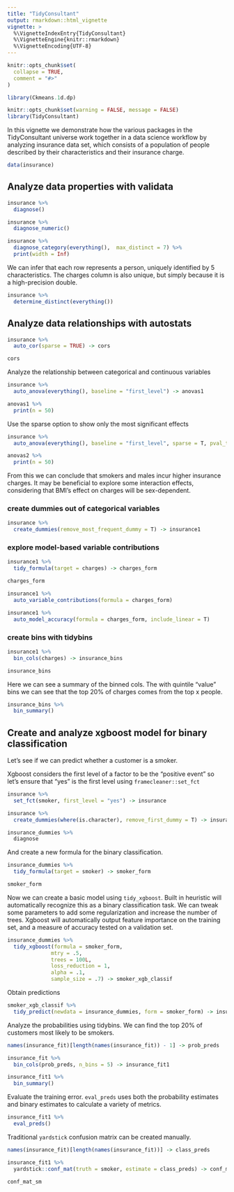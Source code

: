 ```yaml
---
title: "TidyConsultant"
output: rmarkdown::html_vignette
vignette: >
  %\VignetteIndexEntry{TidyConsultant}
  %\VignetteEngine{knitr::rmarkdown}
  %\VignetteEncoding{UTF-8}
---
```


```r
knitr::opts_chunk$set(
  collapse = TRUE,
  comment = "#>"
)
```

```r
library(Ckmeans.1d.dp)
```


```r
knitr::opts_chunk$set(warning = FALSE, message = FALSE)
library(TidyConsultant)
```

In this vignette we demonstrate how the various packages in the TidyConsultant universe work together in a data science workflow by analyzing insurance data set, which consists of a population of people described by their characteristics and their insurance charge. 

```r
data(insurance)
```
## Analyze data properties with validata

```r
insurance %>% 
  diagnose()
```


```r
insurance %>% 
  diagnose_numeric()
```

```r
insurance %>% 
  diagnose_category(everything(),  max_distinct = 7) %>% 
  print(width = Inf)
```

We can infer that each row represents a person, uniquely identified by 5 characteristics. The charges column is also unique, but simply because it is a high-precision double.

```r
insurance %>% 
  determine_distinct(everything())
```

## Analyze data relationships with autostats

```r
insurance %>% 
  auto_cor(sparse = TRUE) -> cors

cors
```

Analyze the relationship between categorical and continuous variables
```r
insurance %>% 
  auto_anova(everything(), baseline = "first_level") -> anovas1

anovas1 %>% 
  print(n = 50)
```

Use the sparse option to show only the most significant effects

```r

insurance %>% 
  auto_anova(everything(), baseline = "first_level", sparse = T, pval_thresh = .1) -> anovas2

anovas2 %>% 
  print(n = 50)

```

From this we can conclude that smokers and males incur higher insurance charges. It may be beneficial to explore some interaction effects, considering that BMI's effect on charges will be sex-dependent. 

### create dummies out of categorical variables

```r
insurance %>% 
  create_dummies(remove_most_frequent_dummy = T) -> insurance1
```


### explore model-based variable contributions

```r
insurance1 %>% 
  tidy_formula(target = charges) -> charges_form

charges_form
```


```r
insurance1 %>% 
  auto_variable_contributions(formula = charges_form)
```

```r
insurance1 %>%
  auto_model_accuracy(formula = charges_form, include_linear = T)
```

### create bins with tidybins

```r
insurance1 %>% 
  bin_cols(charges) -> insurance_bins

insurance_bins
```

Here we can see a summary of the binned cols. The with quintile "value" bins we can see that the top 20% of charges comes from the top x people. 

```r
insurance_bins %>% 
  bin_summary()
```

## Create and analyze xgboost model for binary classification

Let's see if we can predict whether a customer is a smoker.

Xgboost considers the first level of a factor to be the "positive event" so 
let's ensure that "yes" is the first level using `framecleaner::set_fct`

```r
insurance %>% 
  set_fct(smoker, first_level = "yes") -> insurance

insurance %>% 
  create_dummies(where(is.character), remove_first_dummy = T) -> insurance_dummies

insurance_dummies %>% 
  diagnose

```

And create a new formula for the binary classification.

```r
insurance_dummies %>% 
  tidy_formula(target = smoker) -> smoker_form

smoker_form
```

Now we can create a basic model using `tidy_xgboost`. Built in heuristic will automatically recognize this as a binary classification task. We can tweak some parameters to add some regularization and increase the number of trees. Xgboost will automatically output feature importance on the training set, and a measure of accuracy tested on a validation set. 

```r
insurance_dummies %>% 
  tidy_xgboost(formula = smoker_form, 
              mtry = .5,
              trees = 100L,
              loss_reduction = 1,
              alpha = .1,
              sample_size = .7) -> smoker_xgb_classif


```



Obtain predictions

```r
smoker_xgb_classif %>% 
  tidy_predict(newdata = insurance_dummies, form = smoker_form) -> insurance_fit

```



Analyze the probabilities using tidybins. We can find the top 20% of customers most likely to be smokers. 

```r
names(insurance_fit)[length(names(insurance_fit)) - 1] -> prob_preds

insurance_fit %>% 
  bin_cols(prob_preds, n_bins = 5) -> insurance_fit1

insurance_fit1 %>% 
  bin_summary()
```


Evaluate the training error. `eval_preds` uses both the probability estimates and binary estimates to calculate a variety of metrics. 

```r
insurance_fit1 %>% 
  eval_preds()
```
Traditional `yardstick` confusion matrix can be created manually. 

```r
names(insurance_fit)[length(names(insurance_fit))] -> class_preds

insurance_fit1 %>% 
  yardstick::conf_mat(truth = smoker, estimate = class_preds) -> conf_mat_sm

conf_mat_sm
```




